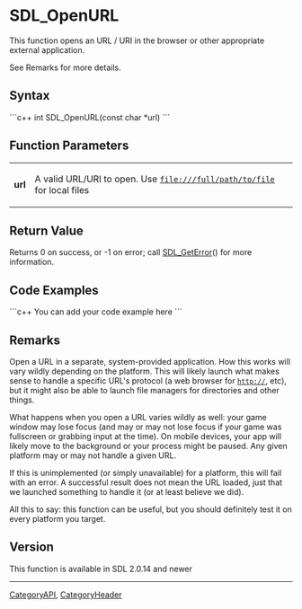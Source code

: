 <!-- #'''DRAFT''' -->


= SDL_OpenURL =
This function opens an URL / URI in the browser or other appropriate external application.

See Remarks for more details.



== Syntax ==
```c++
int SDL_OpenURL(const char *url)
```


== Function Parameters ==
{|
|'''url'''
|A valid URL/URI to open. Use <code>file:///full/path/to/file</code> for local files
|}

== Return Value ==
Returns 0 on success, or -1 on error; call [[SDL_GetError]]() for more information.

== Code Examples ==
```c++
You can add your code example here
```

<!-- #Leave this section as-is unless you have a code example to put in.  In that case, replace You can add your code example here with your code example following the Style Guide instructions.  Leave the rest of the markup alone and delete this comment. -->


== Remarks ==

Open a URL in a separate, system-provided application. How this works will
vary wildly depending on the platform. This will likely launch what
makes sense to handle a specific URL's protocol (a web browser for <code>http://</code>, etc),
but it might also be able to launch file managers for directories and other things.

What happens when you open a URL varies wildly as well: your game window
may lose focus (and may or may not lose focus if your game was fullscreen
or grabbing input at the time). On mobile devices, your app will likely
move to the background or your process might be paused. Any given platform
may or may not handle a given URL.

If this is unimplemented (or simply unavailable) for a platform, this will
fail with an error. A successful result does not mean the URL loaded, just
that we launched something to handle it (or at least believe we did).

All this to say: this function can be useful, but you should definitely
test it on every platform you target.

== Version ==
This function is available in SDL 2.0.14 and newer

----
[[CategoryAPI]], [[CategoryHeader]]
<!-- #See the Style Guide for instructions on editing the footer. -->
